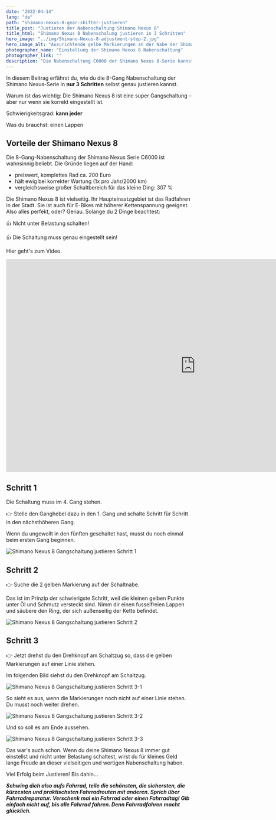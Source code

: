 ```yaml
---
date: "2022-04-14"
lang: "de"
path: "shimano-nexus-8-gear-shifter-justieren"
title_post: "Justieren der Nabenschaltung Shimano Nexus 8"
title_html: "Shimano Nexus 8 Nabenschalung justieren in 3 Schritten"
hero_image: "../img/Shimano-Nexus-8-adjustment-step-2.jpg"
hero_image_alt: "Auzurichtende gelbe Markierungen an der Nabe der Shimano Nexus 8"
photographer_name: "Einstellung der Shimano Nexus 8 Nabenschaltung"
photographer_link: ""
description: "Die Nabenschaltung C6000 der Shimano Nexus 8-Serie kannst du in 3 einfachen Schritten selbst genau einstellen. Hier erfährst du, wie das geht. Mit Video. Keine Werkzeuge erforderlich."
---
```


In diesem Beitrag erfährst du, wie du die 8-Gang Nabenschaltung der Shimano Nexus-Serie in **nur 3 Schritten** selbst genau justieren kannst.

Warum ist das wichtig: Die Shimano Nexus 8 ist eine super Gangschaltung – aber nur wenn sie korrekt eingestellt ist.

Schwierigkeitsgrad: **kann jeder**

Was du brauchst: einen Lappen

## Vorteile der Shimano Nexus 8

Die 8-Gang-Nabenschaltung der Shimano Nexus Serie C6000 ist wahnsinnig beliebt. Die Gründe liegen auf der Hand:

- preiswert, komplettes Rad ca. 200 Euro
- hält ewig bei korrekter Wartung (1x pro Jahr/2000 km)
- vergleichsweise großer Schaltbereich für das kleine Ding: 307 %

Die Shimano Nexus 8 ist vielseitig. Ihr Haupteinsatzgebiet ist das Radfahren in der Stadt. Sie ist auch für E-Bikes mit höherer Kettenspannung geeignet. Also alles perfekt, oder? Genau. Solange du 2 Dinge beachtest:

👍 Nicht unter Belastung schalten!

👍 Die Schaltung muss genau eingestellt sein!

Hier geht's zum Video.

<div class="videoWrapper">
  <iframe width="1026" height="577" src="https://www.youtube.com/embed/byTM-MrHh5U" title="YouTube video player" frameborder="0" allow="accelerometer; autoplay; clipboard-write; encrypted-media; gyroscope; picture-in-picture" allowfullscreen></iframe>
</div>

## Schritt 1

Die Schaltung muss im 4. Gang stehen.

👉 Stelle den Ganghebel dazu in den 1. Gang und schalte Schritt für Schritt in den nächsthöheren Gang.

Wenn du ungewollt in den fünften geschaltet hast, musst du noch einmal beim ersten Gang beginnen.

![Shimano Nexus 8 Gangschaltung justieren Schritt 1](../img/Shimano-Nexus-8-adjustment-step-1.jpg)

## Schritt 2

👉 Suche die 2 gelben Markierung auf der Schaltnabe.

Das ist im Prinzip der schwierigste Schritt, weil die kleinen gelben Punkte unter Öl und Schmutz versteckt sind. Nimm dir einen fusselfreien Lappen und säubere den Ring, der sich außenseitig der Kette befindet.

![Shimano Nexus 8 Gangschaltung justieren Schritt 2](../img/Shimano-Nexus-8-adjustment-step-2.jpg)

## Schritt 3

👉 Jetzt drehst du den Drehknopf am Schaltzug so, dass die gelben Markierungen auf einer Linie stehen.

Im folgenden Bild siehst du den Drehknopf am Schaltzug.

![Shimano Nexus 8 Gangschaltung justieren Schritt 3-1](../img/Shimano-Nexus-8-adjustment-step-3-1.jpg)

So sieht es aus, wenn die Markierungen noch nicht auf einer Linie stehen. Du musst noch weiter drehen.

![Shimano Nexus 8 Gangschaltung justieren Schritt 3-2](../img/Shimano-Nexus-8-adjustment-step-3-2.jpg)

Und so soll es am Ende aussehen.

![Shimano Nexus 8 Gangschaltung justieren Schritt 3-3](../img/Shimano-Nexus-8-adjustment-step-3-3.jpg)

Das war's auch schon. Wenn du deine Shimano Nexus 8 immer gut einstellst und nicht unter Belastung schaltest, wirst du für kleines Geld lange Freude an dieser vielseitigen und wertigen Nabenschaltung haben.

Viel Erfolg beim Justieren! Bis dahin...

**_Schwing dich also aufs Fahrrad, teile die schönsten, die sichersten, die kürzesten und praktischsten Fahrradrouten mit anderen. Sprich über Fahrradreparatur. Verschenk mal ein Fahrrad oder einen Fahrradtag! Gib einfach nicht auf, bis alle Fahrrad fahren. Denn Fahrradfahren macht glücklich._**
